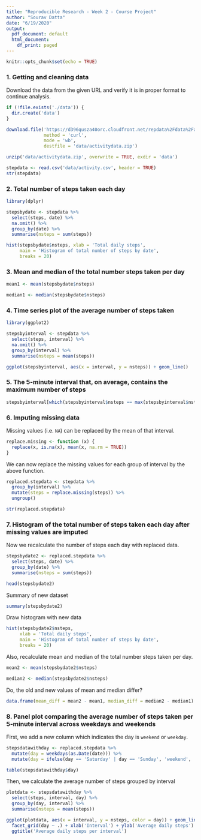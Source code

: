```yaml
---
title: "Reproducible Research - Week 2 - Course Project"
author: "Sourav Datta"
date: "6/19/2020"
output:
  pdf_document: default
  html_document:
    df_print: paged
---
```


```r
knitr::opts_chunk$set(echo = TRUE)
```

### 1. Getting and cleaning data

Download the data from the given URL and verify it is in proper format to continue analysis.

```r
if (!file.exists('./data')) {
  dir.create('data')
}

download.file('https://d396qusza40orc.cloudfront.net/repdata%2Fdata%2Factivity.zip', 
              method = 'curl',
              mode = 'wb',
              destfile = 'data/activitydata.zip')

unzip('data/activitydata.zip', overwrite = TRUE, exdir = 'data')

stepdata <- read.csv('data/activity.csv', header = TRUE)
str(stepdata)
```

### 2. Total number of steps taken each day

```r
library(dplyr)

stepsbydate <- stepdata %>%
  select(steps, date) %>%
  na.omit() %>%
  group_by(date) %>%
  summarise(nsteps = sum(steps))

hist(stepsbydate$nsteps, xlab = 'Total daily steps', 
     main = 'Histogram of total number of steps by date',
     breaks = 20)
```

### 3. Mean and median of the total number steps taken per day

```r
mean1 <- mean(stepsbydate$nsteps)
```

```r
median1 <- median(stepsbydate$nsteps)
```


### 4. Time series plot of the average number of steps taken

```r
library(ggplot2)

stepsbyinterval <- stepdata %>%
  select(steps, interval) %>%
  na.omit() %>%
  group_by(interval) %>%
  summarise(nsteps = mean(steps))

ggplot(stepsbyinterval, aes(x = interval, y = nsteps)) + geom_line()
```

### 5. The 5-minute interval that, on average, contains the maximum number of steps

```r
stepsbyinterval[which(stepsbyinterval$nsteps == max(stepsbyinterval$nsteps)), ]
```

### 6. Imputing missing data

Missing values (i.e. `NA`) can be replaced by the mean of that interval.

```r
replace.missing <- function (x) {
  replace(x, is.na(x), mean(x, na.rm = TRUE))
}
```

We can now replace the missing values for each group of interval by the above function.

```r
replaced.stepdata <- stepdata %>%
  group_by(interval) %>%
  mutate(steps = replace.missing(steps)) %>%
  ungroup()

str(replaced.stepdata)
```

### 7. Histogram of the total number of steps taken each day after missing values are imputed

Now we recalculate the number of steps each day with replaced data.

```r
stepsbydate2 <- replaced.stepdata %>%
  select(steps, date) %>%
  group_by(date) %>%
  summarise(nsteps = sum(steps))

head(stepsbydate2)
```

Summary of new dataset
```r
summary(stepsbydate2)
```

Draw histogram with new data

```r
hist(stepsbydate2$nsteps, 
     xlab = 'Total daily steps', 
     main = 'Histogram of total number of steps by date',
     breaks = 20)
```

Also, recalculate mean and median of the total number steps taken per day.

```r
mean2 <- mean(stepsbydate2$nsteps)
```

```r
median2 <- median(stepsbydate2$nsteps)
```

Do, the old and new values of mean and median differ?

```r
data.frame(mean_diff = mean2 - mean1, median_diff = median2 - median1)
```

### 8. Panel plot comparing the average number of steps taken per 5-minute interval across weekdays and weekends

First, we add a new column which indicates the day is `weekend` or `weekday`.

```r
stepsdatawithday <- replaced.stepdata %>%
  mutate(day = weekdays(as.Date(date))) %>%
  mutate(day = ifelse(day == 'Saturday' | day == 'Sunday', 'weekend', 'weekday'))

table(stepsdatawithday$day)
```

Then, we calculate the average number of steps grouped by interval

```r
plotdata <- stepsdatawithday %>%
  select(steps, interval, day) %>%
  group_by(day, interval) %>%
  summarise(nsteps = mean(steps))

ggplot(plotdata, aes(x = interval, y = nsteps, color = day)) + geom_line() +
  facet_grid(day ~ .) + xlab('Interval') + ylab('Average daily steps') + 
  ggtitle('Average daily steps per interval')
```

